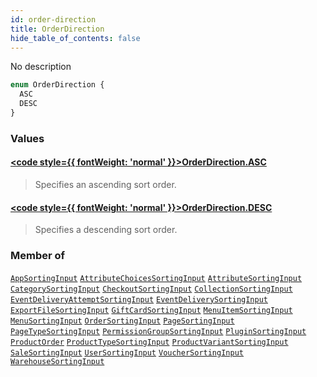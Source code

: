 ```yaml
---
id: order-direction
title: OrderDirection
hide_table_of_contents: false
---
```








No description

```graphql
enum OrderDirection {
  ASC
  DESC
}
```


### Values

#### [<code style={{ fontWeight: 'normal' }}>OrderDirection.<b>ASC</b></code>](#) 
> Specifies an ascending sort order.
> 

#### [<code style={{ fontWeight: 'normal' }}>OrderDirection.<b>DESC</b></code>](#) 
> Specifies a descending sort order.
> 



### Member of

[`AppSortingInput`](../../../developer/api-reference/inputs/app-sorting-input)  <Badge class="secondary" text="input"/><Bullet />[`AttributeChoicesSortingInput`](../../../developer/api-reference/inputs/attribute-choices-sorting-input)  <Badge class="secondary" text="input"/><Bullet />[`AttributeSortingInput`](../../../developer/api-reference/inputs/attribute-sorting-input)  <Badge class="secondary" text="input"/><Bullet />[`CategorySortingInput`](../../../developer/api-reference/inputs/category-sorting-input)  <Badge class="secondary" text="input"/><Bullet />[`CheckoutSortingInput`](../../../developer/api-reference/inputs/checkout-sorting-input)  <Badge class="secondary" text="input"/><Bullet />[`CollectionSortingInput`](../../../developer/api-reference/inputs/collection-sorting-input)  <Badge class="secondary" text="input"/><Bullet />[`EventDeliveryAttemptSortingInput`](../../../developer/api-reference/inputs/event-delivery-attempt-sorting-input)  <Badge class="secondary" text="input"/><Bullet />[`EventDeliverySortingInput`](../../../developer/api-reference/inputs/event-delivery-sorting-input)  <Badge class="secondary" text="input"/><Bullet />[`ExportFileSortingInput`](../../../developer/api-reference/inputs/export-file-sorting-input)  <Badge class="secondary" text="input"/><Bullet />[`GiftCardSortingInput`](../../../developer/api-reference/inputs/gift-card-sorting-input)  <Badge class="secondary" text="input"/><Bullet />[`MenuItemSortingInput`](../../../developer/api-reference/inputs/menu-item-sorting-input)  <Badge class="secondary" text="input"/><Bullet />[`MenuSortingInput`](../../../developer/api-reference/inputs/menu-sorting-input)  <Badge class="secondary" text="input"/><Bullet />[`OrderSortingInput`](../../../developer/api-reference/inputs/order-sorting-input)  <Badge class="secondary" text="input"/><Bullet />[`PageSortingInput`](../../../developer/api-reference/inputs/page-sorting-input)  <Badge class="secondary" text="input"/><Bullet />[`PageTypeSortingInput`](../../../developer/api-reference/inputs/page-type-sorting-input)  <Badge class="secondary" text="input"/><Bullet />[`PermissionGroupSortingInput`](../../../developer/api-reference/inputs/permission-group-sorting-input)  <Badge class="secondary" text="input"/><Bullet />[`PluginSortingInput`](../../../developer/api-reference/inputs/plugin-sorting-input)  <Badge class="secondary" text="input"/><Bullet />[`ProductOrder`](../../../developer/api-reference/inputs/product-order)  <Badge class="secondary" text="input"/><Bullet />[`ProductTypeSortingInput`](../../../developer/api-reference/inputs/product-type-sorting-input)  <Badge class="secondary" text="input"/><Bullet />[`ProductVariantSortingInput`](../../../developer/api-reference/inputs/product-variant-sorting-input)  <Badge class="secondary" text="input"/><Bullet />[`SaleSortingInput`](../../../developer/api-reference/inputs/sale-sorting-input)  <Badge class="secondary" text="input"/><Bullet />[`UserSortingInput`](../../../developer/api-reference/inputs/user-sorting-input)  <Badge class="secondary" text="input"/><Bullet />[`VoucherSortingInput`](../../../developer/api-reference/inputs/voucher-sorting-input)  <Badge class="secondary" text="input"/><Bullet />[`WarehouseSortingInput`](../../../developer/api-reference/inputs/warehouse-sorting-input)  <Badge class="secondary" text="input"/>



